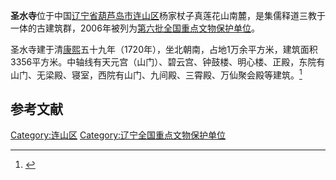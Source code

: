 {{文物保护单位
| 级别 = 全国
| 名称 = 圣水寺
| 图片 = 莲花山圣水寺.jpg
| 所在 = [[辽宁省|辽宁省]][[葫芦岛市|葫芦岛市]][[连山区|连山区]]
| 分类 = 古建筑
| 时代 = 清
| 编号 = 6-501
| 登录 = 2006年5月25日
}}
'''圣水寺'''位于中国[[辽宁省|辽宁省]][[葫芦岛市|葫芦岛市]][[连山区|连山区]]杨家杖子真莲花山南麓，是集儒释道三教于一体的古建筑群，2006年被列为[[第六批全国重点文物保护单位|第六批全国重点文物保护单位]]。

圣水寺建于清[[康熙|康熙]]五十九年（1720年），坐北朝南，占地1万余平方米，建筑面积3356平方米。中轴线有天元宫（山门）、碧云宫、钟鼓楼、明心楼、正殿，东院有山门、无梁殿、寝室，西院有山门、九间殿、三霄殿、万仙聚会殿等建筑。<ref>{{Cite book |author=国家文物局编 |title=全国重点文物保护单位（第六批）·第Ⅳ卷 |publisher=文物出版社 |year=2008 |isbn=978-7-5010-2446-9 |pages=601 }}</ref>

==参考文献==
{{reflist}}

{{辽宁全国重点文物保护单位}}

{{DEFAULTSORT:S}}
[[Category:连山区|Category:连山区]]
[[Category:辽宁全国重点文物保护单位|Category:辽宁全国重点文物保护单位]]